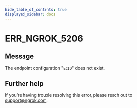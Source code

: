 ```yaml
---
hide_table_of_contents: true
displayed_sidebar: docs
---
```



# ERR_NGROK_5206

## Message

The endpoint configuration "`ECID`" does not exist.

<ErrorDetails error="err_ngrok_5206" />

## Further help

If you're having trouble resolving this error, please reach out to [support@ngrok.com](mailto:support@ngrok.com?subject=Help%20with%20ERR_NGROK_5206).
